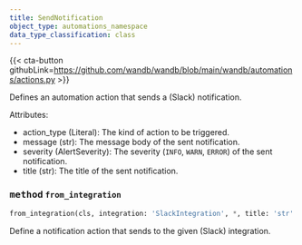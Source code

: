 ---
title: SendNotification
object_type: automations_namespace
data_type_classification: class
---

{{< cta-button githubLink=https://github.com/wandb/wandb/blob/main/wandb/automations/actions.py >}}



Defines an automation action that sends a (Slack) notification.

Attributes:
- action_type (Literal): The kind of action to be triggered.
- message (str): The message body of the sent notification.
- severity (AlertSeverity): The severity (`INFO`, `WARN`, `ERROR`) of the sent notification.
- title (str): The title of the sent notification.

### <kbd>method</kbd> `from_integration`
```python
from_integration(cls, integration: 'SlackIntegration', *, title: 'str' = '', text: 'str' = '', level: 'AlertSeverity' = <AlertSeverity.INFO: 'INFO'>) -> 'Self'
```
Define a notification action that sends to the given (Slack) integration.